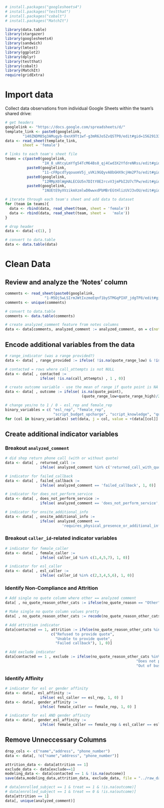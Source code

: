 ```r
# install.packages("googlesheets4")
# install.packages("testthat")
# install.packages("cobalt")
# install.packages("MatchIt")
```

```r
library(data.table)
library(stargazer)
library(googlesheets4)
library(sandwich)
library(lmtest)
library(ggplot2) 
library(dplyr)
library(testthat)
library(cobalt)
library(MatchIt)
require(gridExtra)
```

# Import data  
Collect data observations from individual Google Sheets within the team's shared drive:  
```r
# get headers
googlelink <- "https://docs.google.com/spreadsheets/d/"
template_link <- paste0(googlelink, 
        "140ZNDM85g3AMugyb-OxnX9Tt1wf-g3mR6Jo5ZvQSTP0/edit#gid=1562913357")
data <- read_sheet(template_link, 
        sheet = 'female')

# links to each team's sheet file
teams = c(paste0(googlelink, 
                 "1H_8_uNtcyLmYfg54TcM64Bs8_qj4Cwd3X2YfdreNRss/edit#gid=1162580088"),
          paste0(googlelink, 
                 "11-cFRpcdTyqouomV5j_uVKi9GQyvA8bGHX9cjHm2P7o/edit#gid=1885686268"),
          paste0(googlelink, 
                 "12MMpX0lWgHALECGU5n7DItY0E2rcvV3jmPbI2U7cTPw/edit#gid=1001181115"),
          paste0(googlelink, 
                 "1NUEtE9yXVzikmXzmlwD0wwxdPbMBrEGtHlizUVJ3vOU/edit#gid=1562913357"))

# iterate through each team's sheet and add data to dataset
for (team in teams){
  data <- rbind(data, read_sheet(team, sheet = 'female'))
  data <- rbind(data, read_sheet(team, sheet =   'male'))
}

# drop header
data <- data[-c(1), ]

# convert to data.table
data <- data.table(data)
```

# Clean Data
## Review and analyze the 'Notes' column
```r
comments <- read_sheet(paste0(googlelink, 
                  "1-M5Dj5wLSIrmJWtIxzmeEqnf1bySTMGqPIXF_jdgTP8/edit#gid=714751732"))
comments <- unique(comments)

# convert to data.table
comments <- data.table(comments)

# create analyzed_comment feature from notes columns
data <- data[comments, analyzed_comment := analyzed_comment, on = c(notes = "notes")]
```

## Encode additional variables from the data
```r
# range_indicator (was a range provided?)
data <- data[ , range_provided := ifelse( !is.na(quote_range_low) & !is.na(quote_range_high), 1 , 0)]

# contacted = rows where call_attempts is not NULL 
data <- data[ , contacted := 
                ifelse( !is.na(call_attempts) , 1 , 0)]

# create outcome variable - use the mean of range if quote point is NA
data <- data[ , outcome := ifelse( is.na(quote_point), 
                                   (quote_range_low+quote_range_high)/2 , quote_point)]

# change yes/no to 1 / 0 - esl_rep and female_rep
binary_variables = c( "esl_rep", "female_rep", 
                      "script_budget_upcharge", "script_knowledge", "quote_breakdown")
for (col in binary_variables) set(data, j = col, value = +(data[[col]] == "Yes"))
```

## Create additional indicator variables
### Breakout `analyzed_comment`
```r
# did shop return phone call (with or without quote)
data <- data[ , returned_call := 
                ifelse( analyzed_comment %in% c('returned_call_with_quote', 'returned_call_without_quote'), 1, 0)]

# indicator for failed_callback
data <- data[ , failed_callback := 
                ifelse( analyzed_comment == 'failed_callback', 1, 0)]

# indicator for does_not_perform_service
data <- data[ , does_not_perform_service := 
                ifelse( analyzed_comment == 'does_not_perform_service', 1, 0)]

# indicator for onsite_additional_info
data <- data[ , onsite_additional_info := 
                ifelse( analyzed_comment == 
                          'requires_physical_presence_or_additional_information', 1, 0)]
```

### Breakout `caller_id`-related indicator variables
```r
# indicator for female_caller
data <- data[ , female_caller := 
                ifelse( caller_id %in% c(1,4,5,7), 1, 0)]

# indicator for esl_caller
data <- data[ , esl_caller := 
                ifelse( caller_id %in% c(2,3,4,5,6), 1, 0)]
```

### Identify Non-Compliance and Attrition
```r

# Add single no quote column where other == analyzed comment
data[ , no_quote_reason_other_cats := ifelse(no_quote_reason == "Other", analyzed_comment, no_quote_reason)]

# Make single no quote column values pretty
data[ , no_quote_reason_other_cats := recode(no_quote_reason_other_cats, "unable_to_provide_quote" = "Unable to provide quote", "failed_callback" = "Failed callback", "shop_no_longer_operating" = "Out of business", "no_phone_contact" = "No contact (after 2 tries)")]

# Add attrition indicator
data[contacted == 1, attrition := ifelse(no_quote_reason_other_cats %in% 
                     c("Refused to provide quote", 
                       "Unable to provide quote", 
                       "Failed callback"), 1, 0)]

# Add exclude indicator 
data[contacted == 1 , exclude := ifelse(no_quote_reason_other_cats %in% c("No contact (after 2 tries)", 
                                                            "Does not provide this service", 
                                                            "Out of business"), 1, 0)]
```

### Identify Affinity
```r
# indicator for esl or gender affinity
data <- data[, esl_affinity := 
                ifelse( esl_caller == esl_rep, 1, 0) ]
data <- data[, gender_affinity := 
                ifelse( female_caller == female_rep, 1, 0) ]

# indicator for esl AND gender affinity
data <- data[, gender_esl_affinity := 
                ifelse( female_caller == female_rep & esl_caller == esl_rep, 1, 0) ]
```

## Remove Unneccessary Columns
```r
drop_cols <- c("name","address", "phone_number")
data <- data[, !c("name","address", "phone_number")]
```

```r
attrition_data <- data[attrition == 1]
exclude_data <- data[exclude==1]
modeling_data <- data[contacted == 1 & !is.na(outcome)]
save(data,modeling_data,attrition_data, exclude_data, file = "../raw_data.rdata")
```

```r
# data[enrolled_subject == 1 & treat == 1 & !is.na(outcome)]
# data[enrolled_subject == 1 & treat == 0 & !is.na(outcome)]
data[attrition == 1]
data[, unique(analyzed_comment)]
```